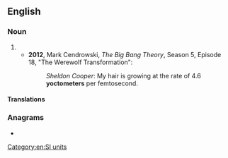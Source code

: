{{also|yocto-meter}}
==English==

===Noun===
{{en-noun}}

# {{alternative spelling of|en|yoctometre|from=US}}
#* '''2012''', Mark Cendrowski, ''The Big Bang Theory'', Season 5, Episode 18, "The Werewolf Transformation":
#*: ''Sheldon Cooper'': My hair is growing at the rate of 4.6 '''yoctometers''' per femtosecond.

====Translations====
{{trans-see|yoctometre}}

===Anagrams===
* {{anagrams|en|a=ceemoortty|yoctometre}}

[[Category:en:SI units]]